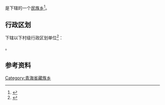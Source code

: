{{refimprove|time=2019-08-24T02:26:04+00:00}}
{{中国乡级行政区|63/21/28/202/000}}

'''{{PAGENAMEBASE}}'''是{{PRC admin/fullname|63/21/28/202/000|3}}下辖的一个[[民族乡|民族乡]]<ref>{{PRC admin/ref sgc|{{PRC admin/parent|63/21/28/202/000}}}}</ref>。

== 行政区划 ==
{{PAGENAMEBASE}}下辖以下村级行政区划单位<ref>{{PRC admin/ref sgc|63/21/28/202/000}}</ref>：

{{PRC admin/children|63/21/28/202/000}}。

== 参考资料 ==
{{reflist}}

{{青海行政区划小作品}}
{{PRC admin/navcat|63/21/28/202/000}}
[[Category:青海省藏族乡|Category:青海省藏族乡]]